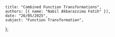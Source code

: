     title: "Combined Function Transformations",
    authors: [{ name: "Nabil Akbarazzima Fatih" }],
    date: "26/05/2025",
    subject: "Function Transformation",
};